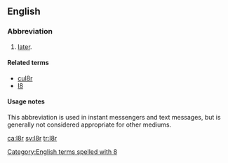 ==English==

===Abbreviation===
{{rfc-header|Abbreviation}}
{{head|en|abbreviation}}

# {{context|Internet slang|text messaging|lang=en}} [[later]].

====Related terms====
* [[cul8r]]
* [[l8]]

====Usage notes====
This abbreviation is used in instant messengers and text messages, but is generally not considered appropriate for other mediums.

[[Category:English terms spelled with 8]]

[[ca:l8r]]
[[sv:l8r]]
[[tr:l8r]]